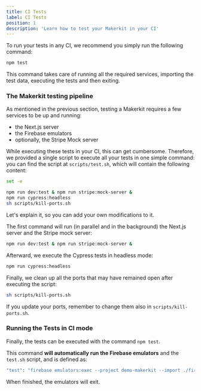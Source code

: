 ```yaml
---
title: CI Tests
label: CI Tests
position: 1
description: 'Learn how to test your Makerkit in your CI'
---
```


To run your tests in any CI, we recommend you simply run the following command:

```bash
npm test
```

This command takes care of running all the required services, importing the test data, executing the tests and then exiting.

### The Makerkit testing pipeline

As mentioned in the previous section, testing a Makerkit requires a few services to be up and running:

- the Next.js server
- the Firebase emulators
- optionally, the Stripe Mock server

While executing these tests in your CI, this can get cumbersome. Therefore, we provided a single script to execute all your tests in one simple command: you can find the script at `scripts/test.sh`, which will contain the following content:

```bash
set -e

npm run dev:test & npm run stripe:mock-server &
npm run cypress:headless
sh scripts/kill-ports.sh
```

Let's explain it, so you can add your own modifications to it.

The first command will run (in parallel and in the background) the Next.js server and the Stripe mock server:

```bash
npm run dev:test & npm run stripe:mock-server &
```

Afterward, we execute the Cypress tests in headless mode:

```bash
npm run cypress:headless
```

Finally, we clean up all the ports that may have remained open after executing the script:

```bash
sh scripts/kill-ports.sh
```

If you update your ports, remember to change them also in `scripts/kill-ports.sh`.

### Running the Tests in CI mode

Finally, the tests can be executed with the command `npm test`. 

This command **will automatically run the Firebase emulators** and the `test.sh` script, and is defined as:

```bash
"test": "firebase emulators:exec --project demo-makerkit --import ./firebase-seed \"sh ./scripts/test.sh\"",
```

When finished, the emulators will exit.